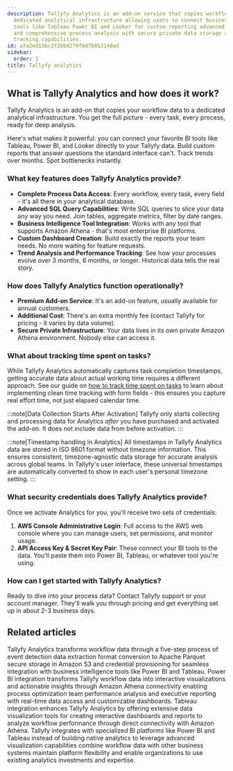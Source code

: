 ```yaml
---
description: Tallyfy Analytics is an add-on service that copies workflow data to a
  dedicated analytical infrastructure allowing users to connect business intelligence
  tools like Tableau Power BI and Looker for custom reporting advanced SQL queries
  and comprehensive process analysis with secure private data storage and timestamp
  tracking capabilities.
id: a7a2ed13bc2f2bbd279f8d7b853148ad
sidebar:
  order: 1
title: Tallyfy analytics
---
```


## What is Tallyfy Analytics and how does it work?

Tallyfy Analytics is an add-on that copies your workflow data to a dedicated analytical infrastructure. You get the full picture - every task, every process, ready for deep analysis.

Here's what makes it powerful: you can connect your favorite BI tools like Tableau, Power BI, and Looker directly to your Tallyfy data. Build custom reports that answer questions the standard interface can't. Track trends over months. Spot bottlenecks instantly.

### What key features does Tallyfy Analytics provide?

- **Complete Process Data Access**: Every workflow, every task, every field - it's all there in your analytical database.
- **Advanced SQL Query Capabilities**: Write SQL queries to slice your data any way you need. Join tables, aggregate metrics, filter by date ranges.
- **Business Intelligence Tool Integration**: Works with any tool that supports Amazon Athena - that's most enterprise BI platforms.
- **Custom Dashboard Creation**: Build exactly the reports your team needs. No more waiting for feature requests.
- **Trend Analysis and Performance Tracking**: See how your processes evolve over 3 months, 6 months, or longer. Historical data tells the real story.

### How does Tallyfy Analytics function operationally?

- **Premium Add-on Service**: It's an add-on feature, usually available for annual customers.
- **Additional Cost**: There's an extra monthly fee (contact Tallyfy for pricing - it varies by data volume).
- **Secure Private Infrastructure**: Your data lives in its own private Amazon Athena environment. Nobody else can access it.

### What about tracking time spent on tasks?

While Tallyfy Analytics automatically captures task completion timestamps, getting accurate data about actual working time requires a different approach. See our guide on [how to track time spent on tasks](/products/pro/tutorials/how-to/track-time-in-tasks/) to learn about implementing clean time tracking with form fields - this ensures you capture real effort time, not just elapsed calendar time.

:::note[Data Collection Starts After Activation]
Tallyfy only starts collecting and processing data for Analytics *after* you have purchased and activated the add-on. It does not include data from before activation.
:::

:::note[Timestamp handling in Analytics]
All timestamps in Tallyfy Analytics data are stored in ISO 8601 format without timezone information. This ensures consistent, timezone-agnostic data storage for accurate analysis across global teams. In Tallyfy's user interface, these universal timestamps are automatically converted to show in each user's personal timezone setting.
:::

### What security credentials does Tallyfy Analytics provide?

Once we activate Analytics for you, you'll receive two sets of credentials:

1. **AWS Console Administrative Login**: Full access to the AWS web console where you can manage users, set permissions, and monitor usage.
2. **API Access Key & Secret Key Pair**: These connect your BI tools to the data. You'll paste them into Power BI, Tableau, or whatever tool you're using.

### How can I get started with Tallyfy Analytics?

Ready to dive into your process data? Contact Tallyfy support or your account manager. They'll walk you through pricing and get everything set up in about 2-3 business days.


<PageTree />


## Related articles
<CardGrid>
<LinkTitleCard header="<b>Analytics > How Tallyfy Analytics works</b>" href="/products/pro/integrations/analytics/how-does-tallyfy-analytics-process-my-data/" > Tallyfy Analytics transforms workflow data through a five-step process of event detection data extraction format conversion to Apache Parquet secure storage in Amazon S3 and credential provisioning for seamless integration with business intelligence tools like Power BI and Tableau. </LinkTitleCard>
<LinkTitleCard header="<b>Analytics > Power BI</b>" href="/products/pro/integrations/analytics/powerbi/" > Power BI integration transforms Tallyfy workflow data into interactive visualizations and actionable insights through Amazon Athena connectivity enabling process optimization team performance analysis and executive reporting with real-time data access and customizable dashboards. </LinkTitleCard>
<LinkTitleCard header="<b>Analytics > Tableau</b>" href="/products/pro/integrations/analytics/tableau/" > Tableau integration enhances Tallyfy Analytics by offering extensive data visualization tools for creating interactive dashboards and reports to analyze workflow performance through direct connectivity with Amazon Athena. </LinkTitleCard>
<LinkTitleCard header="<b>Analytics > Why use BI platforms vs. native analytics?</b>" href="/products/pro/integrations/analytics/why-use-a-dedicated-bi-platform-with-tallyfy/" > Tallyfy integrates with specialized BI platforms like Power BI and Tableau instead of building native analytics to leverage advanced visualization capabilities combine workflow data with other business systems maintain platform flexibility and enable organizations to use existing analytics investments and expertise. </LinkTitleCard>
</CardGrid>